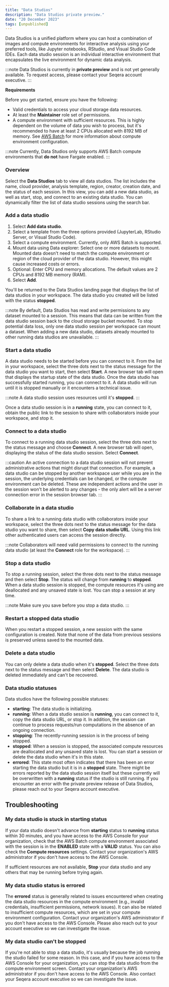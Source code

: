 ```yaml
---
title: "Data Studios"
description: "Data Studios private preview."
date: "20 December 2023"
tags: [unpublished]
---
```


Data Studios is a unified platform where you can host a combination of images and compute environments for interactive analysis using your preferred tools, like Jupyter notebooks, RStudio, and Visual Studio Code IDEs. Each data studio session is an individual interactive environment that encapsulates the live environment for dynamic data analysis.

:::note
Data Studios is currently in **private preview** and is not yet generally available. To request access, please contact your Seqera account executive.
:::

**Requirements**

Before you get started, ensure you have the following:

- Valid credentials to access your cloud storage data resources.
- At least the **Maintainer** role set of permissions.
- A compute environment with sufficient resources. This is highly dependent on the volume of data you wish to process, but it's recommended to have at least 2 CPUs allocated with 8192 MB of memory. See [AWS Batch](https://docs.seqera.io/platform/23.3.0/compute-envs/aws-batch) for more information about compute environment configuration.

:::note
Currently, Data Studios only supports AWS Batch compute environments that **do not** have Fargate enabled.
:::

### Overview

Select the **Data Studios** tab to view all data studios. The list includes the name, cloud provider, analysis template, region, creator, creation date, and the status of each session. In this view, you can add a new data studio, as well as start, stop, and connect to an existing data studio. You can dynamically filter the list of data studio sessions using the search bar.

### Add a data studio

1. Select **Add data studio**.
2. Select a template from the three options provided (JupyterLab, RStudio Server, or Visual Studio Code).
3. Select a compute environment. Currently, only AWS Batch is supported.
4. Mount data using Data explorer: Select one or more datasets to mount. Mounted data doesn't need to match the compute environment or region of the cloud provider of the data studio. However, this might cause increased costs or errors.
5. Optional: Enter CPU and memory allocations. The default values are 2 CPUs and 8192 MB memory (RAM).
6. Select **Add**.

You'll be returned to the Data Studios landing page that displays the list of data studios in your workspace. The data studio you created will be listed with the status **stopped**.

:::note
By default, Data Studios has read and write permissions to any dataset mounted to a session. This means that data can be written from the data studio session back to the cloud storage bucket mounted. To stop potential data loss, only one data studio session per workspace can mount a dataset. When adding a new data studio, datasets already mounted to other running data studios are unavailable.
:::

### Start a data studio

A data studio needs to be started before you can connect to it. From the list in your workspace, select the three dots next to the status message for the data studio you want to start, then select **Start**. A new browser tab will open that displays the startup state of the data studio. Once the data studio has successfully started running, you can connect to it. A data studio will run until it is stopped manually or it encounters a technical issue.

:::note
A data studio session uses resources until it's **stopped**.
:::

Once a data studio session is in a **running** state, you can connect to it, obtain the public link to the session to share with collaborators inside your workspace, and stop it.

### Connect to a data studio

To connect to a running data studio session, select the three dots next to the status message and choose **Connect**. A new browser tab will open, displaying the status of the data studio session. Select **Connect**.

:::caution
An active connection to a data studio session will not prevent administrative actions that might disrupt that connection. For example, a data studio can be stopped by another workspace user while you are in the session, the underlying credentials can be changed, or the compute environment can be deleted. These are independent actions and the user in the session won't be alerted to any changes - the only alert will be a server connection error in the session browser tab.
:::

### Collaborate in a data studio

To share a link to a running data studio with collaborators inside your workspace, select the three dots next to the status message for the data studio you want to share, then select **Copy data studio URL**. Using this link other authenticated users can access the session directly.

:::note
Collaborators will need valid permissions to connect to the running data studio (at least the **Connect** role for the workspace).
:::

### Stop a data studio

To stop a running session, select the three dots next to the status message and then select **Stop**. The status will change from **running** to **stopped**. When a data studio session is stopped, the compute resources it's using are deallocated and any unsaved state is lost. You can stop a session at any time.

:::note
Make sure you save before you stop a data studio.
:::

### Restart a stopped data studio

When you restart a stopped session, a new session with the same configuration is created. Note that none of the data from previous sessions is preserved unless saved to the mounted data.

### Delete a data studio

You can only delete a data studio when it's **stopped**. Select the three dots next to the status message and then select **Delete**. The data studio is deleted immediately and can't be recovered.

### Data studio statuses

Data studios have the following possible statuses:

- **starting**: The data studio is initializing.
- **running**: When a data studio session is **running**, you can connect to it, copy the data studio URL, or stop it. In addition, the session can continue to process requests/run computations in the absence of an ongoing connection.
- **stopping**: The recently-running session is in the process of being stopped.
- **stopped**: When a session is stopped, the associated compute resources are deallocated and any unsaved state is lost. You can start a session or delete the data studio when it's in this state.
- **errored**: This state most often indicates that there has been an error starting the data studio but it is in a **stopped** state. There might be errors reported by the data studio session itself but these currently will be overwritten with a **running** status if the studio is still running. If you encounter an error with the private preview release of Data Studios, please reach out to your Seqera account executive.

## Troubleshooting

### My data studio is stuck in **starting** status

If your data studio doesn't advance from **starting** status to **running** status within 30 minutes, and you have access to the AWS Console for your organization, check that the AWS Batch compute environment associated with the session is in the **ENABLED** state with a **VALID** status. You can also check the **Compute resources** settings. Contact your organization's AWS administrator if you don't have access to the AWS Console.

If sufficient resources are not available, **Stop** your data studio and any others that may be running before trying again.

### My data studio status is **errored**

The **errored** status is generally related to issues encountered when creating the data studio resources in the compute environment (e.g., invalid credentials, insufficient permissions, network issues). It can also be related to insufficient compute resources, which are set in your compute environment configuration. Contact your organization's AWS administrator if you don't have access to the AWS Console. Please also reach out to your account executive so we can investigate the issue.

### My data studio can't be stopped

If you're not able to stop a data studio, it's usually because the job running the studio failed for some reason. In this case, and if you have access to the AWS Console for your organization, you can stop the data studio from the compute environment screen. Contact your organization's AWS administrator if you don't have access to the AWS Console. Also contact your Seqera account executive so we can investigate the issue.
